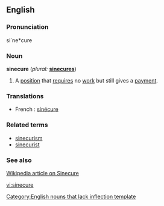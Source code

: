 ==English==

===Pronunciation===
si`ne*cure

===Noun===
'''sinecure'''  (''plural:'' '''[[sinecures]]''')

# A [[position]] that [[require]]s no [[work]] but still gives a [[payment]].

===Translations===
*French : [[sinécure]]

===Related terms===
* [[sinecurism]]
* [[sinecurist]]

===See also===
[http://en.wikipedia.org/wiki/Sinecure Wikipedia article on Sinecure]

[[Category:English nouns that lack inflection template]]

[[vi:sinecure]]